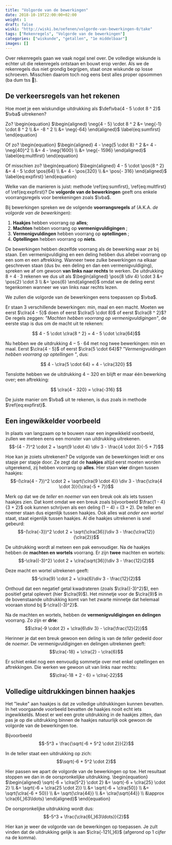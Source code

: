 ```yaml
---
title: "Volgorde van de bewerkingen"
date: 2018-10-19T22:00:00+02:00
weight: 1
draft: false
wiski: "http://wiski.be/oefenen/volgorde-van-bewerkingen-0/take"
tags: ["Rekenregels", "Volgorde van de bewerkingen"]
categories: ["wiskunde", "getallen", "1e middelbaar"]
images: []
---
```


Over rekenregels gaan we vaak nogal snel over. De volledige wiskunde is echter
uit die rekenregels ontstaan en bouwt erop verder. Als we de rekenregels dus
niet grondig begrijpen, staat onze wiskunde op losse schroeven. Misschien
daarom toch nog eens best alles proper opsommen (ba dum tss 🥁).

## De verkeersregels van het rekenen

Hoe moet je een wiskundige uitdrukking als
$\def\vba{4 - 5 \cdot 8 ^ 2}$
$\vba$
uitrekenen?

Zo?
\begin{equation}
$\begin{aligned}
\neg{4 - 5} \cdot 8 ^ 2
&= \neg{-1} \cdot 8 ^ 2 \\
 &= -8 ^ 2 \\
 &= \neg{-64}
\end{aligned}$
\label{eq:sumfirst}
\end{equation}

Of zo?
\begin{equation}
$\begin{aligned}
4 - \neg{5 \cdot 8} ^ 2
&= 4 - \neg{40}^2 \\
 &= 4 - \neg{1600} \\
 &= \neg{- 1596}
\end{aligned}$
\label{eq:multfirst}
\end{equation}

Of misschien zo?
\begin{equation}
$\begin{aligned}
4 - 5 \cdot \pos{8 ^ 2}
&= 4 - 5 \cdot \pos{64} \\
 &= 4 - \pos{320} \\
 &= \pos{- 316}
\end{aligned}$
\label{eq:expfirst}
\end{equation}

Welke van die manieren is juist: methode \ref{eq:sumfirst}, \ref{eq:multfirst} of
\ref{eq:expfirst}? De **volgorde van de bewerkingen** geeft ons enkele
voorrangsregels voor berekeningen zoals $\vba$.

<Attention title="Afspraak">

Bij bewerkingen spreken we de volgende **voorrangsregels** af (A.K.A. _de
volgorde van de bewerkingen_):

1. **Haakjes** hebben voorrang op **alles**;
2. **Machten** <Mute text="(en wortels)" /> hebben voorrang op
   **vermenigvuldigingen** <Mute text="(en delingen)" />;
3. **Vermenigvuldingen** <Mute text="(en delingen)" /> hebben voorrang op
   **optellingen** <Mute text="(en aftrekkingen)" />;
4. **Optellingen** <Mute text="(en aftrekkingen)" /> hebben voorrang op **niets**.

</Attention>

De <Mute text="lichtgrijze" /> bewerkingen hebben dezelfde voorrang als de
bewerking waar ze bij staan. Een vermenigvuldiging en een deling hebben dus
allebei voorrang op een som en een aftrekking. Wanneer twee zulke bewerkingen
na elkaar geschreven staan (dus bv. een deling en dan een vermenigvuldiging),
spreken we af om gewoon **van links naar rechts** te werken.
De uitdrukking $8 \div 4 \cdot 3$ rekenen we dus uit als
$\begin{aligned}
\pos{8 \div 4} \cdot 3
&= \pos{2} \cdot 3 \\
 &= \pos{6}
\end{aligned}$
omdat we de deling eerst tegenkomen wanneer we van links naar rechts lezen.

We zullen die volgorde van de bewerkingen eens toepassen op $\vba$.

Er staan $3$ verschillende bewerkingen: min, maal en een macht. Moeten we eerst
$\clra{4 - 5}$ doen of eerst $\clra{5 \cdot 8}$ of eerst $\clra{8 ^ 2}$? De
regels zeggen: _"Machten hebben
voorrang op vermenigvuldigingen"_, de eerste stap is dus om de macht uit te rekenen:

$$ 4 - 5 \cdot \clra{8 ^ 2} = 4 - 5 \cdot \clra{64}$$

Nu hebben we de uitdrukking $4 - 5 \cdot 64$ met nog twee bewerkingen:
min en maal. Eerst $\clra{4 - 5}$ of eerst $\clra{5 \cdot 64}$?
_"Vermenigvuldingen hebben voorrang op optellingen <Mute text="(en aftrekkingen)" />"_, dus:

$$ 4 - \clra{5 \cdot 64} = 4 - \clra{320} $$

Tenslotte hebben we de uitdrukking $4 - 320$ en blijft er maar één
bewerking over; een aftrekking:

$$ \clra{4 - 320} = \clra{-316} $$

De juiste manier om $\vba$ uit te rekenen, is dus zoals in methode
$\ref{eq:expfirst}$.

## Een ingewikkelder voorbeeld

In plaats van langzaam op te bouwen naar een ingewikkeld voorbeeld, zullen we
meteen eens een monster van uitdrukking uitrekenen.
$$-(4 - 7)^2 \cdot 2 + \sqrt{9 \cdot 4} \div 3 - \frac{4 \cdot 3}{-5 + 7}$$

Hoe kan je zoiets uitrekenen? De volgorde van de bewerkingen leidt er ons
stapje per stapje door. Ze zegt dat de **haakjes** altijd eerst moeten worden
uitgerekend, zij hebben voorrang op **alles**. Hier staan **vier** dingen tussen haakjes:
$$-(\clra{4 - 7})^2 \cdot 2 + \sqrt{\clra{9 \cdot 4}} \div 3 - \frac{\clra{4 \cdot 3}}{\clra{-5 + 7}}$$

Merk op dat we de _teller_ en _noemer_ van een breuk ook als iets tussen haakjes zien. Dat
komt omdat we een breuk zoals bijvoorbeeld $\frac{1 - 4}{3 + 2}$ ook kunnen schrijven als
een deling $(1 - 4) \div (3 + 2)$. De teller en noemer staan dus eigenlijk tussen haakjes. Ook alles wat _onder een wortel_ staat, staat eigenlijk tussen haakjes.
Al die haakjes uitrekenen is snel gebeurd:
$$-(\clra{-3})^2 \cdot 2 + \sqrt{\clra{36}}\div 3 - \frac{\clra{12}}{\clra{2}}$$

De uitdrukking wordt al meteen een pak eenvoudiger. Na de haakjes hebben de
**machten en wortels** voorrang. Er zijn **twee** machten en wortels:
$$-\clra{(-3)^2} \cdot 2 + \clra{\sqrt{36}}\div 3 - \frac{12}{2}$$

Deze macht en wortel uitrekenen geeft:
$$-\clra{9} \cdot 2 + \clra{6}\div 3 - \frac{12}{2}$$

Onthoud dat een negatief getal kwadrateren (zoals $\clra{(-3)^2}$), een
positief getal oplevert (hier $\clra{9}$). Het minnetje voor de $\clra{9}$ in
de bovenstaande uitdrukking komt van het zwarte minnetje dat helemaal vooraan stond
bij $-\clra{(-3)^2}$.

Na de machten en wortels, hebben de **vermenigvuldigingen en delingen**
voorrang. Zo zijn er **drie**:
$$\clra{-9 \cdot 2} + \clra{6\div 3} - \clra{\frac{12}{2}}$$

Herinner je dat een breuk gewoon een deling is van de _teller_ gedeeld door de
_noemer_. De vermenigvuldigingen en delingen uitrekenen geeft:
$$\clra{-18} + \clra{2} - \clra{6}$$

Er schiet enkel nog een eenvoudig sommetje over met enkel optellingen en
aftrekkingen. Die werken we gewoon uit van links naar rechts:
$$\clra{-18 + 2 - 6} = \clra{-22}$$

## Volledige uitdrukkingen binnen haakjes

Het "leuke" aan haakjes is dat ze volledige uitdrukkingen kunnen bevatten. In
het voorgaande voorbeeld bevatten de haakjes nooit echt iets ingewikkelds.
Moest er wel een grote uitdrukking in de haakjes zitten, dan pas je op die
uitdrukking binnen de haakjes natuurlijk ook gewoon de volgorde van de
bewerkingen toe.

Bijvoorbeeld
$$-5^3 + \frac{\sqrt{-6 + 5^2 \cdot 2}}{2}$$

In de teller staat een uitdrukking op zich:
$$\sqrt{-6 + 5^2 \cdot 2}$$

Hier passen we apart de volgorde van de bewerkingen op toe. Het resultaat
stoppen we dan in de oorspronkelijke uitdrukking.
\begin{equation}
$\begin{aligned}
\sqrt{-6 + \clra{5^2} \cdot 2}
&= \sqrt{-6 + \clra{25} \cdot 2} \\
 &= \sqrt{-6 + \clra{25 \cdot 2}} \\
 &= \sqrt{-6 + \clra{50}} \\
 &= \sqrt{\clra{-6 + 50}} \\
 &= \sqrt{\clra{44}} \\
 &= \clra{\sqrt{44}} \\
 &\approx \clra{6{,}63\ldots}
\end{aligned}$
\end{equation}

De oorspronkelijke uitdrukking wordt dus:
$$-5^3 + \frac{\clra{6{,}63\ldots}}{2}$$

Hier kan je weer de volgorde van de bewerkingen op toepassen. Je zult vinden
dat de uitdrukking gelijk is aan $\clra{-121{,}6}$ (afgerond op 1 cijfer na de
komma).
